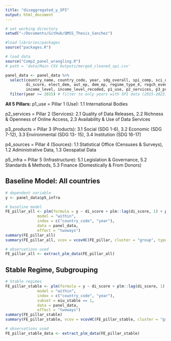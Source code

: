 ```yaml
---
title: "disaggregated_y_SPI"
output: html_document
---
```


```r
# set working directory
setwd("~/Documents/GitHub/QMSS_Thesis_Sanchez")

#load libraries/packages
source("packages.R")

# load data
source("Comp2_panel_wrangling.R") 
# path = 'data/Main CSV Outputs/merged_cleaned_spi.csv'

panel_data <- panel_data %>% 
  select(country_name, country_code, year, sdg_overall, spi_comp, sci_overall, 
         di_score, elect_dem, aut_ep, dem_ep, regime_type_4, regch_event, log_gdppc, 
         income_level, income_level_recoded, p1_use, p2_services, p3_products, p4_sources, p5_infra, goal1:goal17) %>% 
  filter(year >= 2015) # filter to only years with SPI data (2015-2023)
```

**All 5 Pillars:**
p1_use = Pillar 1 (Use): 1.1 International Bodies

p2_services = Pillar 2 (Services): 2.1 Quality of Data Releases, 2.2 Richness & Openness of Online Access, 2.3 Availability & Use of Data Services

p3_products = Pillar 3 (Products): 3.1 Social (SDG 1-6), 3.2 Economic (SDG 7-12), 3.3 Environmental (SDG 13-
15), 3.4 Institution (SDG 16-17)

p4_sources = Pillar 4 (Sources): 1.1 Statistical Office (Censuses & Surveys), 1.2 Administrative Data, 1.3 Geospatial Data

p5_infra = Pillar 5 (Infrastructure): 5.1 Legislation & Governance, 5.2 Standards & Methods, 5.3 Finance (Domestically & From Donors)

## Baseline Model: All countries 
```r
# dependent variable
y <- panel_data$p5_infra

# baseline model
FE_pillar_all <- plm(formula = y ~ di_score + plm::lag(di_score, 1) + plm::lag(di_score, 2) + log_gdppc + income_level_recoded,
              model = "within", 
              index = c("country_code", "year"),
              data = panel_data, 
              effect = "twoways")
summary(FE_pillar_all)
summary(FE_pillar_all, vcov = vcovHC(FE_pillar, cluster = "group", type = "HC1"))

# observations used
FE_pillar_all <- extract_plm_data(FE_pillar_all)
```

## Stable Regime, Subgrouping
```r
# Stable regimes 
FE_pillar_stable <- plm(formula = y ~ di_score + plm::lag(di_score, 1) + plm::lag(di_score, 2) + log_gdppc + income_level_recoded,
              model = "within", 
              index = c("country_code", "year"),
              subset = eiu_stable == 1,
              data = panel_data, 
              effect = "twoways")
summary(FE_pillar_stable)
summary(FE_pillar_stable, vcov = vcovHC(FE_pillar_stable, cluster = "group", type = "HC1"))

# observations used
FE_pillar_stable_data <- extract_plm_data(FE_pillar_stable)
```
